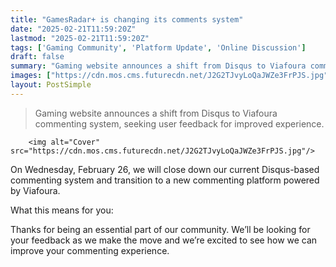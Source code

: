 ```yaml
---
title: "GamesRadar+ is changing its comments system"
date: "2025-02-21T11:59:20Z"
lastmod: "2025-02-21T11:59:20Z"
tags: ['Gaming Community', 'Platform Update', 'Online Discussion']
draft: false
summary: "Gaming website announces a shift from Disqus to Viafoura commenting system, seeking user feedback for improved experience."
images: ["https://cdn.mos.cms.futurecdn.net/J2G2TJvyLoQaJWZe3FrPJS.jpg"]
layout: PostSimple
---
```

> Gaming website announces a shift from Disqus to Viafoura commenting system, seeking user feedback for improved experience.


        <img alt="Cover" src="https://cdn.mos.cms.futurecdn.net/J2G2TJvyLoQaJWZe3FrPJS.jpg"/>
        
On Wednesday, February 26, we will close down our current Disqus-based commenting system and transition to a new commenting platform powered by Viafoura.

What this means for you:

Thanks for being an essential part of our community. We’ll be looking for your feedback as we make the move and we’re excited to see how we can improve your commenting experience.
        